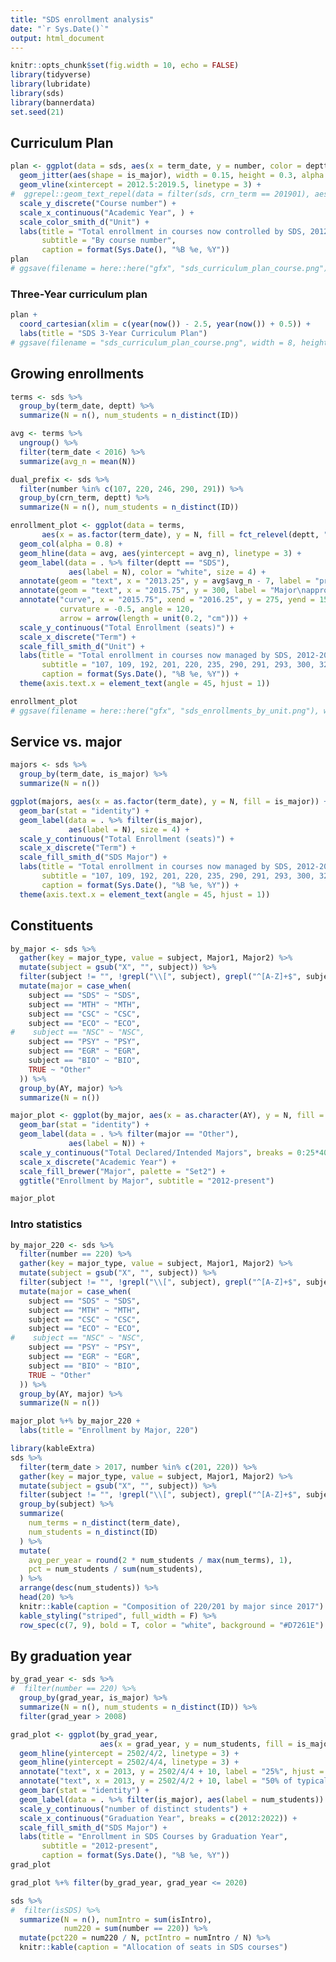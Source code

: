 ```yaml
---
title: "SDS enrollment analysis"
date: "`r Sys.Date()`"
output: html_document
---
```


```r
knitr::opts_chunk$set(fig.width = 10, echo = FALSE)
library(tidyverse)
library(lubridate)
library(sds)
library(bannerdata)
set.seed(21)
```


## Curriculum Plan


```r
plan <- ggplot(data = sds, aes(x = term_date, y = number, color = deptt)) +
  geom_jitter(aes(shape = is_major), width = 0.15, height = 0.3, alpha = 0.5) +
  geom_vline(xintercept = 2012.5:2019.5, linetype = 3) + 
#  ggrepel::geom_text_repel(data = filter(sds, crn_term == 201901), aes(label = instructor)) + 
  scale_y_discrete("Course number") + 
  scale_x_continuous("Academic Year", ) + 
  scale_color_smith_d("Unit") +  
  labs(title = "Total enrollment in courses now controlled by SDS, 2012-", 
       subtitle = "By course number", 
       caption = format(Sys.Date(), "%B %e, %Y"))
plan
# ggsave(filename = here::here("gfx", "sds_curriculum_plan_course.png"), width = 8, height = 5)
```

### Three-Year curriculum plan

```r
plan +
  coord_cartesian(xlim = c(year(now()) - 2.5, year(now()) + 0.5)) + 
  labs(title = "SDS 3-Year Curriculum Plan")
# ggsave(filename = "sds_curriculum_plan_course.png", width = 8, height = 5)
```

## Growing enrollments

```r
terms <- sds %>%
  group_by(term_date, deptt) %>%
  summarize(N = n(), num_students = n_distinct(ID))

avg <- terms %>%
  ungroup() %>%
  filter(term_date < 2016) %>%
  summarize(avg_n = mean(N))

dual_prefix <- sds %>%
  filter(number %in% c(107, 220, 246, 290, 291)) %>%
  group_by(crn_term, deptt) %>%
  summarize(N = n(), num_students = n_distinct(ID))

enrollment_plot <- ggplot(data = terms, 
       aes(x = as.factor(term_date), y = N, fill = fct_relevel(deptt, "SDS", after = 3))) + 
  geom_col(alpha = 0.8) + 
  geom_hline(data = avg, aes(yintercept = avg_n), linetype = 3) +
  geom_label(data = . %>% filter(deptt == "SDS"), 
             aes(label = N), color = "white", size = 4) + 
  annotate(geom = "text", x = "2013.25", y = avg$avg_n - 7, label = "pre-SDS average", size = 3) +
  annotate(geom = "text", x = "2015.75", y = 300, label = "Major\napproved", size = 3) + 
  annotate("curve", x = "2015.75", xend = "2016.25", y = 275, yend = 150, 
           curvature = -0.5, angle = 120,
           arrow = arrow(length = unit(0.2, "cm"))) + 
  scale_y_continuous("Total Enrollment (seats)") + 
  scale_x_discrete("Term") + 
  scale_fill_smith_d("Unit") + 
  labs(title = "Total enrollment in courses now managed by SDS, 2012-2020", 
       subtitle = "107, 109, 192, 201, 220, 235, 290, 291, 293, 300, 320, 364, 390, 410", 
       caption = format(Sys.Date(), "%B %e, %Y")) +
  theme(axis.text.x = element_text(angle = 45, hjust = 1))

enrollment_plot
# ggsave(filename = here::here("gfx", "sds_enrollments_by_unit.png"), width = 12, height = 9)
```

## Service vs. major

```r
majors <- sds %>%
  group_by(term_date, is_major) %>%
  summarize(N = n()) 

ggplot(majors, aes(x = as.factor(term_date), y = N, fill = is_major)) + 
  geom_bar(stat = "identity") +
  geom_label(data = . %>% filter(is_major), 
             aes(label = N), size = 4) + 
  scale_y_continuous("Total Enrollment (seats)") + 
  scale_x_discrete("Term") + 
  scale_fill_smith_d("SDS Major") + 
  labs(title = "Total enrollment in courses now managed by SDS, 2012-2020", 
       subtitle = "107, 109, 192, 201, 220, 235, 290, 291, 293, 300, 320, 364, 390, 410", 
       caption = format(Sys.Date(), "%B %e, %Y")) +
  theme(axis.text.x = element_text(angle = 45, hjust = 1))
```

## Constituents

```r
by_major <- sds %>%
  gather(key = major_type, value = subject, Major1, Major2) %>%
  mutate(subject = gsub("X", "", subject)) %>%
  filter(subject != "", !grepl("\\[", subject), grepl("^[A-Z]+$", subject)) %>%
  mutate(major = case_when(
    subject == "SDS" ~ "SDS",
    subject == "MTH" ~ "MTH",
    subject == "CSC" ~ "CSC", 
    subject == "ECO" ~ "ECO",
#    subject == "NSC" ~ "NSC",
    subject == "PSY" ~ "PSY",
    subject == "EGR" ~ "EGR",
    subject == "BIO" ~ "BIO",
    TRUE ~ "Other"
  )) %>%
  group_by(AY, major) %>%
  summarize(N = n())

major_plot <- ggplot(by_major, aes(x = as.character(AY), y = N, fill = fct_relevel(major, "Other", after = Inf))) + 
  geom_bar(stat = "identity") +
  geom_label(data = . %>% filter(major == "Other"), 
             aes(label = N)) + 
  scale_y_continuous("Total Declared/Intended Majors", breaks = 0:25*40) + 
  scale_x_discrete("Academic Year") + 
  scale_fill_brewer("Major", palette = "Set2") + 
  ggtitle("Enrollment by Major", subtitle = "2012-present")

major_plot
```

### Intro statistics

```r
by_major_220 <- sds %>%
  filter(number == 220) %>%
  gather(key = major_type, value = subject, Major1, Major2) %>%
  mutate(subject = gsub("X", "", subject)) %>%
  filter(subject != "", !grepl("\\[", subject), grepl("^[A-Z]+$", subject)) %>%
  mutate(major = case_when(
    subject == "SDS" ~ "SDS",
    subject == "MTH" ~ "MTH",
    subject == "CSC" ~ "CSC", 
    subject == "ECO" ~ "ECO",
#    subject == "NSC" ~ "NSC",
    subject == "PSY" ~ "PSY",
    subject == "EGR" ~ "EGR",
    subject == "BIO" ~ "BIO",
    TRUE ~ "Other"
  )) %>%
  group_by(AY, major) %>%
  summarize(N = n())

major_plot %+% by_major_220 + 
  labs(title = "Enrollment by Major, 220")
```

```r
library(kableExtra)
sds %>%
  filter(term_date > 2017, number %in% c(201, 220)) %>%
  gather(key = major_type, value = subject, Major1, Major2) %>%
  mutate(subject = gsub("X", "", subject)) %>%
  filter(subject != "", !grepl("\\[", subject), grepl("^[A-Z]+$", subject)) %>%
  group_by(subject) %>%
  summarize(
    num_terms = n_distinct(term_date), 
    num_students = n_distinct(ID)
  ) %>%
  mutate(
    avg_per_year = round(2 * num_students / max(num_terms), 1),
    pct = num_students / sum(num_students), 
  ) %>%
  arrange(desc(num_students)) %>%
  head(20) %>%
  knitr::kable(caption = "Composition of 220/201 by major since 2017") %>%
  kable_styling("striped", full_width = F) %>%
  row_spec(c(7, 9), bold = T, color = "white", background = "#D7261E")
```

## By graduation year

```r
by_grad_year <- sds %>%
#  filter(number == 220) %>%
  group_by(grad_year, is_major) %>%
  summarize(N = n(), num_students = n_distinct(ID)) %>%
  filter(grad_year > 2008)

grad_plot <- ggplot(by_grad_year, 
                    aes(x = grad_year, y = num_students, fill = is_major)) +   
  geom_hline(yintercept = 2502/4/2, linetype = 3) + 
  geom_hline(yintercept = 2502/4/4, linetype = 3) + 
  annotate("text", x = 2013, y = 2502/4/4 + 10, label = "25%", hjust = "left") + 
  annotate("text", x = 2013, y = 2502/4/2 + 10, label = "50% of typical graduating class", hjust = "left") + 
  geom_bar(stat = "identity") +
  geom_label(data = . %>% filter(is_major), aes(label = num_students)) + 
  scale_y_continuous("number of distinct students") + 
  scale_x_continuous("Graduation Year", breaks = c(2012:2022)) + 
  scale_fill_smith_d("SDS Major") +   
  labs(title = "Enrollment in SDS Courses by Graduation Year", 
       subtitle = "2012-present", 
       caption = format(Sys.Date(), "%B %e, %Y"))
grad_plot
```


```r
grad_plot %+% filter(by_grad_year, grad_year <= 2020)
```


```r
sds %>%
#  filter(isSDS) %>%
  summarize(N = n(), numIntro = sum(isIntro), 
            num220 = sum(number == 220)) %>%
  mutate(pct220 = num220 / N, pctIntro = numIntro / N) %>%
  knitr::kable(caption = "Allocation of seats in SDS courses")
```


